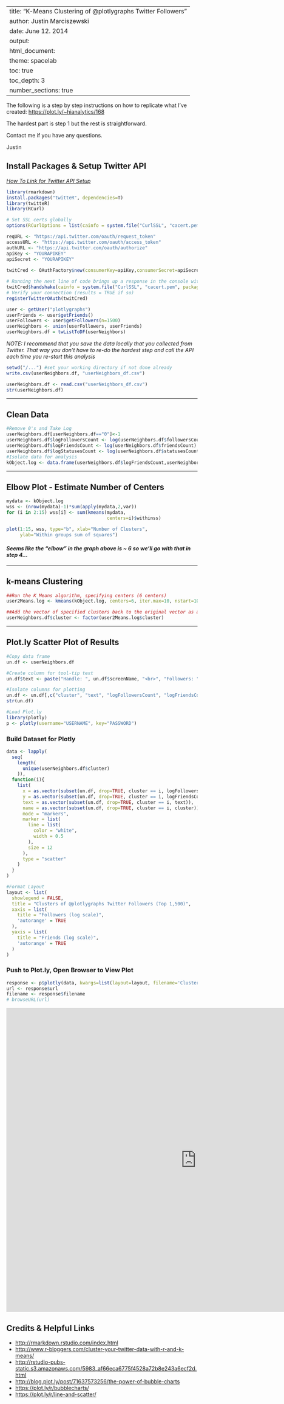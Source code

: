 
---
title: "K-Means Clustering of @plotlygraphs Twitter Followers"
author: Justin Marciszewski
date: June 12. 2014
output:
  html_document:
    theme: spacelab
    toc: true
    toc_depth: 3
    number_sections: true
---

The following is a step by step instructions on how to replicate what I've created:
[https://plot.ly/~hianalytics/168](https://plot.ly/~hianalytics/168)

The hardest part is step 1 but the rest is straightforward.

Contact me if you have any questions.

Justin
[](justin@harborislandanalytics.com)

## Install Packages & Setup Twitter API 

*[How To Link for Twitter API Setup](http://thinktostart.wordpress.com/2013/05/22/twitter-authentification-with-r/)*

```r
library(rmarkdown)
install.packages("twitteR", dependencies=T)
library(twitteR)
library(RCurl)

# Set SSL certs globally
options(RCurlOptions = list(cainfo = system.file("CurlSSL", "cacert.pem", package = "RCurl")))

reqURL <- "https://api.twitter.com/oauth/request_token"
accessURL <- "https://api.twitter.com/oauth/access_token"
authURL <- "https://api.twitter.com/oauth/authorize"
apiKey <- "YOURAPIKEY"
apiSecret <- "YOURAPIKEY"
 
twitCred <- OAuthFactory$new(consumerKey=apiKey,consumerSecret=apiSecret,requestURL=reqURL,accessURL=accessURL,authURL=authURL)
````

```r
# Running the next line of code brings up a response in the console with a link. Follow the link then copy/paste the ID like the instructions say
twitCred$handshake(cainfo = system.file("CurlSSL", "cacert.pem", package = "RCurl"))
# Verify your connection (results = TRUE if so)
registerTwitterOAuth(twitCred)
```

```r
user <- getUser("plotlygraphs")
userFriends <- user$getFriends()
userFollowers <- user$getFollowers(n=1500)
userNeighbors <- union(userFollowers, userFriends)
userNeighbors.df = twListToDF(userNeighbors)
```

*NOTE: I recommend that you save the data locally that you collected from Twitter.  That way you don't have to re-do the hardest step and call the API each time you re-start this analysis*

```r
setwd("/...") #set your working directory if not done already
write.csv(userNeighbors.df, "userNeighbors_df.csv") 
```

```r
userNeighbors.df <- read.csv("userNeighbors_df.csv")
str(userNeighbors.df)
```

---

## Clean Data

```r
#Remove 0's and Take Log
userNeighbors.df[userNeighbors.df=="0"]<-1
userNeighbors.df$logFollowersCount <- log(userNeighbors.df$followersCount)
userNeighbors.df$logFriendsCount <- log(userNeighbors.df$friendsCount)
userNeighbors.df$logStatusesCount <- log(userNeighbors.df$statusesCount) 
#Isolate data for analysis
kObject.log <- data.frame(userNeighbors.df$logFriendsCount,userNeighbors.df$logFollowersCount)
```

---

## Elbow Plot - Estimate Number of Centers

```r
mydata <- kObject.log
wss <- (nrow(mydata)-1)*sum(apply(mydata,2,var))
for (i in 2:15) wss[i] <- sum(kmeans(mydata,
                                     centers=i)$withinss)

plot(1:15, wss, type="b", xlab="Number of Clusters",
     ylab="Within groups sum of squares")

```

#### *Seems like the "elbow" in the graph above is ~ 6 so we'll go with that in step 4...*

---

## k-means Clustering

```r
##Run the K Means algorithm, specifying centers (6 centers)
user2Means.log <- kmeans(kObject.log, centers=6, iter.max=10, nstart=100)

##Add the vector of specified clusters back to the original vector as a factor
userNeighbors.df$cluster <- factor(user2Means.log$cluster)
```

---

## Plot.ly Scatter Plot of Results

```r
#Copy data frame
un.df <- userNeighbors.df

#Create column for tool-tip text
un.df$text <- paste("Handle: ", un.df$screenName, "<br>", "Followers: ", un.df$followersCount, "<br>", "Friends: ", un.df$friendsCount, "<br>", "Tweets: ", un.df$statusesCount, sep="")

#Isolate columns for plotting
un.df <- un.df[,c("cluster", "text", "logFollowersCount", "logFriendsCount", "followersCount", "friendsCount")]
str(un.df)
```

```r
#Load Plot.ly
library(plotly)
p <- plotly(username="USERNAME", key="PASSWORD")
```

### Build Dataset for Plotly
```r
data <- lapply(
  seq(
    length(
      unique(userNeighbors.df$cluster)
    )), 
  function(i){
    list(
      x = as.vector(subset(un.df, drop=TRUE, cluster == i, logFollowersCount)),
      y = as.vector(subset(un.df, drop=TRUE, cluster == i, logFriendsCount)),
      text = as.vector(subset(un.df, drop=TRUE, cluster == i, text)),
      name = as.vector(subset(un.df, drop=TRUE, cluster == i, cluster)),
      mode = "markers",
      marker = list(
        line = list(
          color = "white", 
          width = 0.5
        ), 
        size = 12
      ), 
      type = "scatter"      
    )
  }
)

#Format Layout
layout <- list(
  showlegend = FALSE,
  title = "Clusters of @plotlygraphs Twitter Followers (Top 1,500)",
  xaxis = list(
    title = "Followers (log scale)",
    'autorange' = TRUE
  ),
  yaxis = list(
    title = "Friends (log scale)",
    'autorange' = TRUE
  )
)
```

### Push to Plot.ly, Open Browser to View Plot
```r
response <- p$plotly(data, kwargs=list(layout=layout, filename='Clusters of @plotlygraphs Twitter Followers (Top 1,500)', fileopt="overwrite"))
url <- response$url
filename <- response$filename
# browseURL(url)
```

<iframe id="igraph" style='border:none' src="https://plot.ly/~hianalytics/168/1000/800" width=1000 height=800 scrolling="no"></iframe>

## Credits & Helpful Links

- [http://rmarkdown.rstudio.com/index.html](http://rmarkdown.rstudio.com/index.html)
- [http://www.r-bloggers.com/cluster-your-twitter-data-with-r-and-k-means/](http://www.r-bloggers.com/cluster-your-twitter-data-with-r-and-k-means/)
- [http://rstudio-pubs-static.s3.amazonaws.com/5983_af66eca6775f4528a72b8e243a6ecf2d.html](http://rstudio-pubs-static.s3.amazonaws.com/5983_af66eca6775f4528a72b8e243a6ecf2d.html)
- [http://blog.plot.ly/post/71637573256/the-power-of-bubble-charts](http://blog.plot.ly/post/71637573256/the-power-of-bubble-charts)
- [https://plot.ly/r/bubblecharts/](https://plot.ly/r/bubblecharts/)
- [https://plot.ly/r/line-and-scatter/](https://plot.ly/r/line-and-scatter/)
